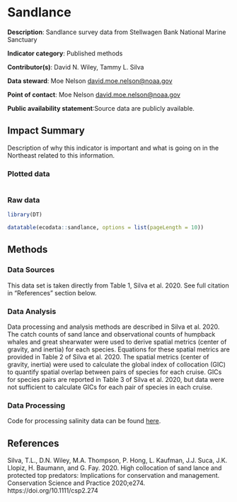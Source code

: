 # Sandlance

**Description**: Sandlance survey data from Stellwagen Bank National Marine Sanctuary

**Indicator category**: Published methods

**Contributor(s)**: David N. Wiley, Tammy L. Silva
  
**Data steward**: Moe Nelson <david.moe.nelson@noaa.gov>
  
**Point of contact**: Moe Nelson <david.moe.nelson@noaa.gov>

**Public availability statement**:Source data are publicly available.

## Impact Summary

Description of why this indicator is important and what is going on in the Northeast related to this information. 

### Plotted data 
```r

```



### Raw data 
```r
library(DT)

datatable(ecodata::sandlance, options = list(pageLength = 10))

```

## Methods
### Data Sources

This data set is taken directly from Table 1, Silva et al. 2020.  See full citation in "References" section below.

### Data Analysis

Data processing and analysis methods are described in Silva et al. 2020.  The catch counts of sand lance and observational counts of humpback whales and great shearwater were used to derive spatial metrics (center of gravity, and inertia) for each species.  Equations for these spatial metrics are provided in Table 2 of Silva et al. 2020. The spatial metrics (center of gravity,  inertia) were used to calculate the global index of collocation (GIC) to quantify spatial overlap between pairs of species for each cruise.  GICs for species pairs are reported in Table 3 of Silva et al. 2020, but data were not sufficient to calculate GICs for each pair of species in each cruise.



### Data Processing

Code for processing salinity data can be found [here](https://github.com/NOAA-EDAB/ecodata/blob/master/data-raw/get_sandlance.R).

## References

Silva, T.L., D.N. Wiley, M.A. Thompson, P. Hong, L. Kaufman, J.J. Suca, J.K. Llopiz, H. Baumann, and G. Fay.  2020.  High collocation of sand lance and protected top predators: Implications for conservation and management.  Conservation Science and Practice 2020;e274.  https://doi.org/10.1111/csp2.274